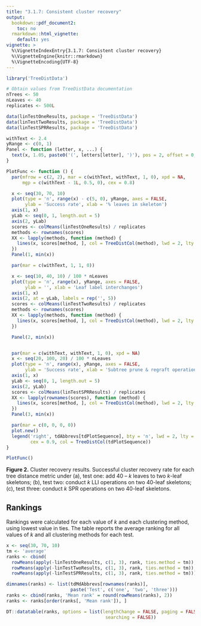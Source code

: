 ```yaml
---
title: "3.1.7: Consistent cluster recovery"
output: 
  bookdown::pdf_document2:
    toc: no
  rmarkdown::html_vignette:
    default: yes
vignette: >
  %\VignetteIndexEntry{3.1.7: Consistent cluster recovery}
  %\VignetteEngine{knitr::rmarkdown}
  %\VignetteEncoding{UTF-8}
---
```



```r
library('TreeDistData')

# Obtain values from TreeDistData documentation
nTrees <- 50
nLeaves <- 40
replicates <- 500L

data(linTestOneResults, package = 'TreeDistData')
data(linTestTwoResults, package = 'TreeDistData')
data(linTestSPRResults, package = 'TreeDistData')

withText <- 2.4
yRange <- c(0, 1)
Panel <- function (letter, x, ...) {
  text(x, 1.05, paste0('(', letters[letter], ')'), pos = 2, offset = 0, ...)
}
```

```R
PlotFunc <- function () {
  par(mfrow = c(2, 2), mar = c(withText, withText, 1, 0), xpd = NA,
      mgp = c(withText - 1L, 0.5, 0), cex = 0.8)

  x <- seq(30, 70, 10)
  plot(type = 'n', range(x) - c(5, 0), yRange, axes = FALSE,
       ylab = 'Success rate', xlab = '% leaves in skeleton')
  axis(1, x)
  yLab <- seq(0, 1, length.out = 5)
  axis(2, yLab)
  scores <- colMeans(linTestOneResults) / replicates
  methods <- rownames(scores)
  XX <- lapply(methods, function (method) {
    lines(x, scores[method, ], col = TreeDistCol(method), lwd = 2, lty = 1)
  })
  Panel(1, min(x))

  par(mar = c(withText, 1, 1, 0))

  x <- seq(10, 40, 10) / 100 * nLeaves
  plot(type = 'n', range(x), yRange, axes = FALSE,
       ylab = '', xlab = 'Leaf label interchanges')
  axis(1, x)
  axis(2, at = yLab, labels = rep('', 5))
  scores <- colMeans(linTestTwoResults) / replicates
  methods <- rownames(scores)
  XX <- lapply(methods, function (method) {
    lines(x, scores[method, ], col = TreeDistCol(method), lwd = 2, lty = 1)
  })

  Panel(2, min(x))


  par(mar = c(withText, withText, 1, 0), xpd = NA)
  x <- seq(20, 100, 20) / 100 * nLeaves
  plot(type = 'n', range(x), yRange, axes = FALSE,
       ylab = 'Success rate', xlab = 'Subtree prune & regraft operations')
  axis(1, x)
  yLab <- seq(0, 1, length.out = 5)
  axis(2, yLab)
  scores <- colMeans(linTestSPRResults) / replicates
  XX <- lapply(rownames(scores), function (method) {
    lines(x, scores[method, ], col = TreeDistCol(method), lwd = 2, lty = 1)
  })
  Panel(3, min(x))

  par(mar = c(0, 0, 0, 0))
  plot.new()
  legend('right', tdAbbrevs[tdPlotSequence], bty = 'n', lwd = 2, lty = 1,
         cex = 0.9, col = TreeDistCol(tdPlotSequence))
}

PlotFunc()
```

**Figure 2.** Cluster recovery results. Successful cluster recovery rate for each tree distance metric under (a), test one: add 40 – _k_ leaves to two _k_-leaf skeletons; (b), test two: conduct _k_ LLI operations on two 40-leaf skeletons; (c), test three: conduct _k_ SPR operations on two 40-leaf skeletons.

## Rankings

Rankings were calculated for each value of _k_ and each clustering method, using lowest
value in ties.  The table reports the average ranking for all values of _k_ and all clustering
methods for each test.

```r
x <- seq(30, 70, 10)
tm <- 'average'
ranks <- cbind(
  rowMeans(apply(-linTestOneResults, c(1, 3), rank, ties.method = tm)),
  rowMeans(apply(-linTestTwoResults, c(1, 3), rank, ties.method = tm)),
  rowMeans(apply(-linTestSPRResults, c(1, 3), rank, ties.method = tm)))

dimnames(ranks) <- list(tdMdAbbrevs[rownames(ranks)],
                        paste('Test', c('one', 'two', 'three')))
ranks <- cbind(ranks, 'Mean rank' = round(rowMeans(ranks), 2))
ranks <- ranks[order(ranks[, 'Mean rank']), ]

DT::datatable(ranks, options = list(lengthChange = FALSE, paging = FALSE,
                                     searching = FALSE))
```
